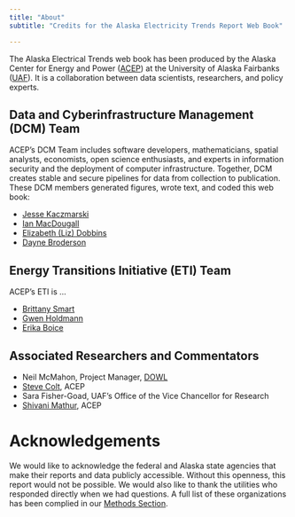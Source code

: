 ```yaml
---
title: "About"
subtitle: "Credits for the Alaska Electricity Trends Report Web Book"

---
```


The Alaska Electrical Trends web book has been produced by the Alaska Center for Energy and Power ([ACEP](https://www.uaf.edu/acep/)) at the University of Alaska Fairbanks ([UAF](https://www.uaf.edu/uaf/index.php)). It is a collaboration between data scientists, researchers, and policy experts.

## Data and Cyberinfrastructure Management (DCM) Team

ACEP's DCM Team <!-- (add a link when it becomes available) -->  includes software developers, mathematicians, spatial analysts, economists, open science enthusiasts, and experts in information security and the deployment of computer infrastructure. Together, DCM creates stable and secure pipelines for data from collection to publication. These DCM members generated figures, wrote text, and coded this web book:

* [Jesse Kaczmarski](https://www.uaf.edu/acep/about/our-team/jesse-kaczmarski.php)
* [Ian MacDougall](https://www.uaf.edu/acep/about/our-team/ian-macdougall.php)
* [Elizabeth (Liz) Dobbins](https://www.uaf.edu/acep/about/our-team/elizabeth-dobbins.php)
* [Dayne Broderson](https://www.uaf.edu/acep/about/our-team/dayne-broderson.php)

## Energy Transitions Initiative (ETI) Team 

ACEP's ETI is ...

* [Brittany Smart](https://www.uaf.edu/acep/about/our-team/brittany-smart.php)
* [Gwen Holdmann](https://www.uaf.edu/acep/about/our-team/gwen-holdmann.php)
* [Erika Boice](https://www.uaf.edu/acep/about/our-team/erika-boice.php)

## Associated Researchers and Commentators

* Neil McMahon, Project Manager, [DOWL](https://www.dowl.com/)
* [Steve Colt](https://www.uaf.edu/acep/about/our-team/steve-colt.php), ACEP
* Sara Fisher-Goad, UAF's Office of the Vice Chancellor for Research
* [Shivani Mathur](https://www.uaf.edu/acep/about/our-team/shivani-mathur.php), ACEP

# Acknowledgements

We would like to acknowledge the federal and Alaska state agencies that make their reports and data publicly accessible. Without this openness, this report would not be possible. We would also like to thank the utilities who responded directly when we had questions. A full list of these organizations has been complied in our [Methods Section](methods.qmd).

